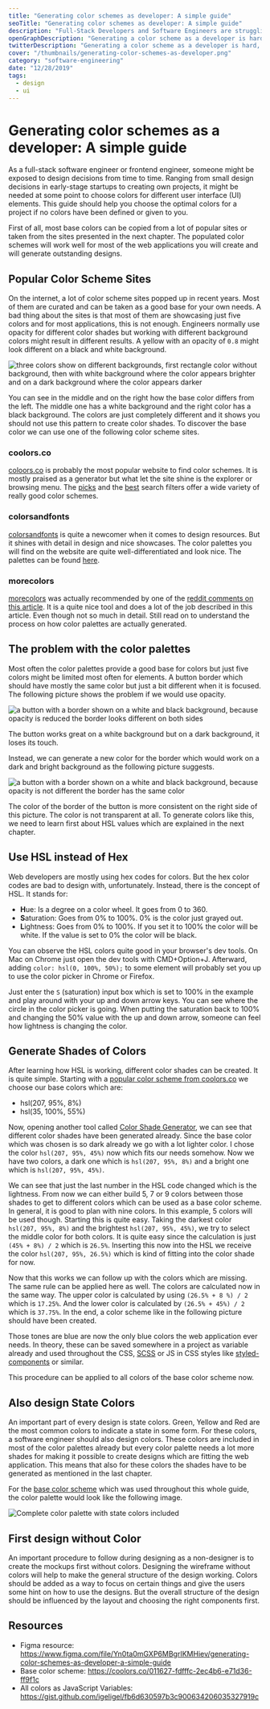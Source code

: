 ```yaml
---
title: "Generating color schemes as developer: A simple guide"
seoTitle: "Generating color schemes as developer: A simple guide"
description: "Full-Stack Developers and Software Engineers are struggling with designing interfacing. One of the basic problems is choosing colors. This guide will explain to you how to find colors for the next web application."
openGraphDescription: "Generating a color scheme as a developer is hard, read this guide to learn how to create a perfect color scheme as software engineer."
twitterDescription: "Generating a color scheme as a developer is hard, read this guide to learn how to create a perfect color scheme as software engineer."
cover: "/thumbnails/generating-color-schemes-as-developer.png"
category: "software-engineering"
date: "12/28/2019"
tags:
  - design
  - ui
---
```


# Generating color schemes as a developer: A simple guide

As a full-stack software engineer or frontend engineer, someone might be exposed to design decisions from time to time. Ranging from small design decisions in early-stage startups to creating own projects, it might be needed at some point to choose colors for different user interface (UI) elements. This guide should help you choose the optimal colors for a project if no colors have been defined or given to you.

First of all, most base colors can be copied from a lot of popular sites or taken from the sites presented in the next chapter. The populated color schemes will work well for most of the web applications you will create and will generate outstanding designs.

## Popular Color Scheme Sites

On the internet, a lot of color scheme sites popped up in recent years. Most of them are curated and can be taken as a good base for your own needs. A bad thing about the sites is that most of them are showcasing just five colors and for most applications, this is not enough. Engineers normally use opacity for different color shades but working with different background colors might result in different results. A yellow with an opacity of `0.8` might look different on a black and white background.

![three colors show on different backgrounds, first rectangle color without background, then with white background where the color appears brighter and on a dark background where the color appears darker](/yellow-on-white-black.png)

You can see in the middle and on the right how the base color differs from the left. The middle one has a white background and the right color has a black background. The colors are just completely different and it shows you should not use this pattern to create color shades. To discover the base color we can use one of the following color scheme sites.

### coolors.co

[coloors.co](https://coolors.co/) is probably the most popular website to find color schemes. It is mostly praised as a generator but what let the site shine is the explorer or browsing menu. The [picks](https://coolors.co/browser/picks/1) and the [best](https://coolors.co/browser/best/1) search filters offer a wide variety of really good color schemes.

### colorsandfonts

[colorsandfonts](https://www.colorsandfonts.com/) is quite a newcomer when it comes to design resources. But it shines with detail in design and nice showcases. The color palettes you will find on the website are quite well-differentiated and look nice. The palettes can be found [here](https://www.colorsandfonts.com/palettes.html).

<AdBanner adSlot="3270549418" adLayout="in-article" adFormat="fluid" />

### morecolors

[morecolors](https://morecolors.app/) was actually recommended by one of the [reddit comments on this article](https://www.reddit.com/r/web_design/comments/ehly99/generating_a_color_schema_as_a_developer/fck71jf/). It is a quite nice tool and does a lot of the job described in this article. Even though not so much in detail. Still read on to understand the process on how color palettes are actually generated.

## The problem with the color palettes

Most often the color palettes provide a good base for colors but just five colors might be limited most often for elements. A button border which should have mostly the same color but just a bit different when it is focused. The following picture shows the problem if we would use opacity.

![a button with a border shown on a white and black background, because opacity is reduced the border looks different on both sides](/button-with-opacity.png)

The button works great on a white background but on a dark background, it loses its touch.

Instead, we can generate a new color for the border which would work on a dark and bright background as the following picture suggests.

![a button with a border shown on a white and black background, because opacity is not different the border has the same color](/button-border-static-color.png)

The color of the border of the button is more consistent on the right side of this picture. The color is not transparent at all. To generate colors like this, we need to learn first about HSL values which are explained in the next chapter.

## Use HSL instead of Hex

Web developers are mostly using hex codes for colors. But the hex color codes are bad to design with, unfortunately. Instead, there is the concept of HSL. It stands for:

- **H**ue: Is a degree on a color wheel. It goes from 0 to 360.
- **S**aturation: Goes from 0% to 100%. 0% is the color just grayed out.
- **L**ightness: Goes from 0% to 100%. If you set it to 100% the color will be white. If the value is set to 0% the color will be black.

You can observe the HSL colors quite good in your browser's dev tools. On Mac on Chrome just open the dev tools with CMD+Option+J. Afterward, adding `color: hsl(0, 100%, 50%);` to some element will probably set you up to use the color picker in Chrome or Firefox.

<BlogImage
  src="/chrome-color-picker.png"
  maxWidth="300px"
  alt="Screenshot of the color picker in the chrome dev tools"
/>

Just enter the `S` (saturation) input box which is set to 100% in the example and play around with your up and down arrow keys. You can see where the circle in the color picker is going. When putting the saturation back to 100% and changing the 50% value with the up and down arrow, someone can feel how lightness is changing the color.

## Generate Shades of Colors

After learning how HSL is working, different color shades can be created. It is quite simple. Starting with a [popular color scheme from coolors.co](https://coolors.co/011627-fdfffc-2ec4b6-e71d36-ff9f1c) we choose our base colors which are:

- hsl(207, 95%, 8%)
- hsl(35, 100%, 55%)

Now, opening another tool called [Color Shade Generator](https://superdevresources.com/tools/color-shades#011628), we can see that different color shades have been generated already. Since the base color which was chosen is so dark already we go with a lot lighter color. I chose the color `hsl(207, 95%, 45%)` now which fits our needs somehow. Now we have two colors, a dark one which is `hsl(207, 95%, 8%)` and a bright one which is `hsl(207, 95%, 45%)`.

<BlogImage
  src="/color-scheme-1.png"
  maxWidth="300px"
  alt="Initial color palette of 5 colors where just the first and last color are filled"
/>

We can see that just the last number in the HSL code changed which is the lightness. From now we can either build 5, 7 or 9 colors between those shades to get to different colors which can be used as a base color scheme. In general, it is good to plan with nine colors. In this example, 5 colors will be used though. Starting this is quite easy. Taking the darkest color `hsl(207, 95%, 8%)` and the brightest `hsl(207, 95%, 45%)`, we try to select the middle color for both colors. It is quite easy since the calculation is just `(45% + 8%) / 2` which is `26.5%`. Inserting this now into the HSL we receive the color `hsl(207, 95%, 26.5%)` which is kind of fitting into the color shade for now.

<BlogImage
  src="/color-scheme-2.png"
  maxWidth="300px"
  alt="Color palette where the first, last and middle color are filled, second and fourth are not filled"
/>

Now that this works we can follow up with the colors which are missing. The same rule can be applied here as well. The colors are calculated now in the same way. The upper color is calculated by using `(26.5% + 8 %) / 2` which is `17.25%`. And the lower color is calculated by `(26.5% + 45%) / 2` which is `37.75%`. In the end, a color scheme like in the following picture should have been created.

<BlogImage
  src="/color-scheme-4.png"
  maxWidth="300px"
  alt="Full color palette with five colors"
/>

Those tones are blue are now the only blue colors the web application ever needs. In theory, these can be saved somewhere in a project as variable already and used throughout the CSS, [SCSS](https://sass-lang.com/documentation/syntax) or JS in CSS styles like [styled-components](https://www.styled-components.com/) or similar.

This procedure can be applied to all colors of the base color scheme now.

## Also design State Colors

An important part of every design is state colors. Green, Yellow and Red are the most common colors to indicate a state in some form. For these colors, a software engineer should also design colors. These colors are included in most of the color palettes already but every color palette needs a lot more shades for making it possible to create designs which are fitting the web application. This means that also for these colors the shades have to be generated as mentioned in the last chapter.

For the [base color scheme](https://coolors.co/011627-fdfffc-2ec4b6-e71d36-ff9f1c) which was used throughout this whole guide, the color palette would look like the following image.

![Complete color palette with state colors included](/color-scheme-5.png)

## First design without Color

An important procedure to follow during designing as a non-designer is to create the mockups first without colors. Designing the wireframe without colors will help to make the general structure of the design working. Colors should be added as a way to focus on certain things and give the users some hint on how to use the designs. But the overall structure of the design should be influenced by the layout and choosing the right components first.

## Resources

- Figma resource: https://www.figma.com/file/Yn0ta0mGXP6MBgrIKMHiev/generating-color-schemes-as-developer-a-simple-guide
- Base color scheme: https://coolors.co/011627-fdfffc-2ec4b6-e71d36-ff9f1c
- All colors as JavaScript Variables: https://gist.github.com/igeligel/fb6d630597b3c900634206035327919c
